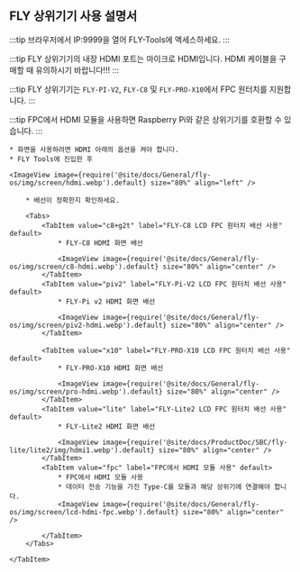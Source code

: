 ## FLY 상위기기 사용 설명서

:::tip
브라우저에서 IP:9999을 열어 FLY-Tools에 액세스하세요.
:::

:::tip
FLY 상위기기의 내장 HDMI 포트는 마이크로 HDMI입니다. HDMI 케이블을 구매할 때 유의하시기 바랍니다!!!
:::

:::tip
FLY 상위기기는 `FLY-PI-V2`, `FLY-C8` 및 `FLY-PRO-X10`에서 FPC 원터치를 지원합니다.
:::

:::tip
FPC에서 HDMI 모듈을 사용하면 Raspberry Pi와 같은 상위기기를 호환할 수 있습니다.
:::

    * 화면을 사용하려면 HDMI 아래의 옵션을 켜야 합니다.
    * FLY Tools에 진입한 후

    <ImageView image={require('@site/docs/General/fly-os/img/screen/hdmi.webp').default} size="80%" align="left" />

<Tabs>
    <TabItem value="HDMI" label="HDMI 연결" default>

        * 배선이 정확한지 확인하세요.

        <Tabs>
            <TabItem value="c8+g2t" label="FLY-C8 LCD FPC 원터치 배선 사용" default>
                * FLY-C8 HDMI 화면 배선

                <ImageView image={require('@site/docs/General/fly-os/img/screen/c8-hdmi.webp').default} size="80%" align="center" />
            </TabItem>
            <TabItem value="piv2" label="FLY-Pi-V2 LCD FPC 원터치 배선 사용" default>
                * FLY-Pi v2 HDMI 화면 배선

                <ImageView image={require('@site/docs/General/fly-os/img/screen/piv2-hdmi.webp').default} size="80%" align="center" />
            </TabItem>

            <TabItem value="x10" label="FLY-PRO-X10 LCD FPC 원터치 배선 사용" default>
                * FLY-PRO-X10 HDMI 화면 배선

                <ImageView image={require('@site/docs/General/fly-os/img/screen/pro-hdmi.webp').default} size="80%" align="center" />
            </TabItem>
            <TabItem value="lite" label="FLY-Lite2 LCD FPC 원터치 배선 사용" default>
                * FLY-Lite2 HDMI 화면 배선

                <ImageView image={require('@site/docs/ProductDoc/SBC/fly-lite/lite2/img/hdmi1.webp').default} size="80%" align="center" />
            </TabItem>
            <TabItem value="fpc" label="FPC에서 HDMI 모듈 사용" default>
                * FPC에서 HDMI 모듈 사용
                * 데이터 전송 기능을 가진 Type-C를 모듈과 해당 상위기에 연결해야 합니다.
                <ImageView image={require('@site/docs/General/fly-os/img/screen/lcd-hdmi-fpc.webp').default} size="80%" align="center" />

            </TabItem>
        </Tabs>

    </TabItem>
</Tabs>